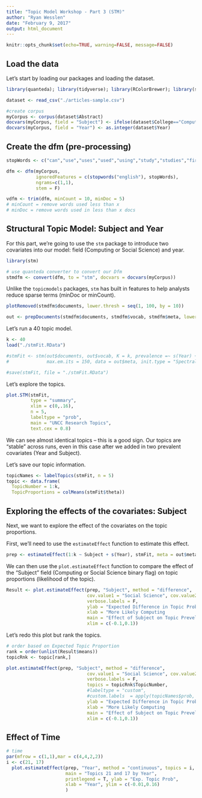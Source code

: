```yaml
---
title: "Topic Model Workshop - Part 3 (STM)"
author: "Ryan Wesslen"
date: "February 9, 2017"
output: html_document
---
```


```r
knitr::opts_chunk$set(echo=TRUE, warning=FALSE, message=FALSE)
```

## Load the data

Let's start by loading our packages and loading the dataset.

```r
library(quanteda); library(tidyverse); library(RColorBrewer); library(stm)

dataset <- read_csv("./articles-sample.csv")

#create corpus
myCorpus <- corpus(dataset$Abstract)
docvars(myCorpus, field = "Subject") <- ifelse(dataset$College=="Computing and Informatics","Computing","Social Science")
docvars(myCorpus, field = "Year") <- as.integer(dataset$Year)
```

## Create the dfm (pre-processing)

```r
stopWords <- c("can","use","uses","used","using","study","studies","first","second","third","also","across","results","result","resulted","may","however","one","two","three","four","five","among","well","within","many","related","i.e","e.g","find","finding","finds","found","increase","increases","increasing","increased","decreased","decrease","decreases","decreasing","propose","proposal","proposals","proposes","proposed","new","old","differ","differs","different","difference","differences","positive","negative","findings","reports","report","reported","state","states","article","articles","examines","examine","suggest","research","researches","researchers","need","needs","show","shows","association","associations","associated","discuss","discusses","discussed","will","likely","unlikely","paper","method","methods","methodology","compared","specifically","approach","impact","impacts","examine","examined","examines","includes","include","included","including","measure","measures","measured","analysis","analyze","analyses","complete","completes","completed","indicate","indicated","indicates","high","higher","low","lower","follow","follows","following","significant","significance","approach","approaches","approached","model","models","demonstrate","demonstrated","demonstrates","yet","best","worst","better","large","small","larger","smaller","several","few","much","less","given","via","long","short","often","years","along","whether","potential","significantly","influence","influenced","influences","develop","develops","developed","good","bad","based","p","group","groups","effect","affect","affects","effects","sample","samples","relationship","relationships","change","changes","m","k","conclusion","conclusions","present","presents")

dfm <- dfm(myCorpus,
           ignoredFeatures = c(stopwords("english"), stopWords),
           ngrams=c(1,1),
           stem = F)

vdfm <- trim(dfm, minCount = 10, minDoc = 5)
# minCount = remove words used less than x
# minDoc = remove words used in less than x docs
```

## Structural Topic Model: Subject and Year

For this part, we're going to use the `stm` package to introduce two covariates into our model: field (Computing or Social Science) and year.

```r
library(stm)

# use quanteda converter to convert our Dfm
stmdfm <- convert(dfm, to = "stm", docvars = docvars(myCorpus))
```

Unlike the `topicmodels` packages, `stm` has built in features to help analysts reduce sparse terms (minDoc or minCount).

```r
plotRemoved(stmdfm$documents, lower.thresh = seq(1, 100, by = 10))

out <- prepDocuments(stmdfm$documents, stmdfm$vocab, stmdfm$meta, lower.thresh = 5)
```

Let's run a 40 topic model.

```r
k <- 40
load("./stmFit.RData")

#stmFit <- stm(out$documents, out$vocab, K = k, prevalence =~ s(Year) + Subject, 
#              max.em.its = 150, data = out$meta, init.type = "Spectral", seed = 300)

#save(stmFit, file = "./stmFit.RData")
```

Let's explore the topics.

```r
plot.STM(stmFit, 
         type = "summary", 
         xlim = c(0,.16), 
         n = 5, 
         labeltype = "prob",
         main = "UNCC Research Topics", 
         text.cex = 0.8)
```

We can see almost identical topics -- this is a good sign. Our topics are "stable" across runs, even in this case after we added in two prevalent covariates (Year and Subject).

Let's save our topic information.

```r
topicNames <- labelTopics(stmFit, n = 5)
topic <- data.frame(
  TopicNumber = 1:k,
  TopicProportions = colMeans(stmFit$theta))
```

## Exploring the effects of the covariates: Subject

Next, we want to explore the effect of the covariates on the topic proportions.

First, we'll need to use the `estimateEffect` function to estimate this effect.

```r
prep <- estimateEffect(1:k ~ Subject + s(Year), stmFit, meta = out$meta, uncertainty = "Global")
```

We can then use the `plot.estimateEffect` function to compare the effect of the "Subject" field (Computing or Social Science binary flag) on topic proportions (likelihood of the topic).

```r
Result <- plot.estimateEffect(prep, "Subject", method = "difference", 
                              cov.value1 = "Social Science", cov.value2 = "Computing", 
                              verbose.labels = F, 
                              ylab = "Expected Difference in Topic Probability by Subject (with 95% CI)", 
                              xlab = "More Likely Computing                           Not Significant                       More Likely Social Science",
                              main = "Effect of Subject on Topic Prevelance for UNCC Research",
                              xlim = c(-0.1,0.1))
```

Let's redo this plot but rank the topics.

```r
# order based on Expected Topic Proportion
rank = order(unlist(Result$means))
topicRnk <- topic[rank,]

plot.estimateEffect(prep, "Subject", method = "difference", 
                              cov.value1 = "Social Science", cov.value2 = "Computing", 
                              verbose.labels = F, 
                              topics = topicRnk$TopicNumber,
                              #labeltype = "custom",
                              #custom.labels  = apply(topicNames$prob, 1, function(x) paste0(x, collapse = " + ")),
                              ylab = "Expected Difference in Topic Probability by Subject (with 95% CI)", 
                              xlab = "More Likely Computing                           Not Significant                       More Likely Social Science",
                              main = "Effect of Subject on Topic Prevelance for UNCC Research",
                              xlim = c(-0.1,0.1))
```

## Effect of Time

```r
# time
par(mfrow = c(1,1),mar = c(4,4,2,2))
i <- c(21, 17)
  plot.estimateEffect(prep, "Year", method = "continuous", topics = i, 
                      main = "Topics 21 and 17 by Year",
                      printlegend = T, ylab = "Exp. Topic Prob", 
                      xlab = "Year", ylim = c(-0.01,0.16)
                      )

```


